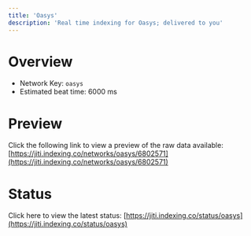 ```yaml
---
title: 'Oasys'
description: 'Real time indexing for Oasys; delivered to you'
---
```


# Overview
- Network Key: `oasys`
- Estimated beat time: 6000 ms

# Preview
Click the following link to view a preview of the raw data available: [https://jiti.indexing.co/networks/oasys/6802571](https://jiti.indexing.co/networks/oasys/6802571)

# Status
Click here to view the latest status: [https://jiti.indexing.co/status/oasys](https://jiti.indexing.co/status/oasys)
